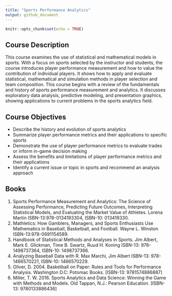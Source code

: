 ```yaml
---
title: "Sports Performance Analytics"
output: github_document
---
```


```r
knitr::opts_chunk$set(echo = TRUE)
```

## Course Description

This course examines the use of statistical and mathematical models in sports. 
With a focus on sports selected by the instructor and students, the course introduces player performance
measurement and how to value the contribution of individual players. 
It shows how to apply and evaluate statistical, mathematical and simulation methods in player selection and team
composition. 
This course begins with a review of the fundamentals and history of sports performance measurement and analytics. 
It discusses exploratory data analysis, predictive modeling, and presentation graphics, showing applications to current problems in the sports analytics field.

## Course Objectives

* Describe the history and evolution of sports analytics  
* Summarize player performance metrics and their applications to specific sports  
* Demonstrate the use of player performance metrics to evaluate trades or inform in-game decision making  
* Assess the benefits and limitations of player performance metrics and their applications  
* Identify a current issue or topic in sports and recommend an analysis approach  

## Books

1. Sports Performance Measurement and Analytics: The Science of Assessing Performance, Predicting Future Outcomes, Interpreting Statistical Models, and Evaluating the Market Value of Athletes. Lorena Martin ISBN-13:978-0134193304, ISBN-10: 013419330.  
2. Mathletics: How Gamblers, Managers, and Sports Enthusiasts Use Mathematics in Baseball, Basketball, and Football. Wayne L. Winston ISBN-13:978-0691154589.  
3. Handbook of Statistical Methods and Analyses in Sports. Jim Albert, Mark E. Glickman, Time B. Swartz, Ruud H. Koning ISBN-13: 978-1498737364, ISBN-10: 1498737366.  
4. Analyzing Baseball Data with R. Max Marchi, Jim Albert ISBN-13: 978-1466570221, ISBN-10: 1466570229.  
5. Oliver, D. 2004. Basketball on Paper: Rules and Tools for Performance Analysis. Washington D.C: Potomac Books. [ISBN-13: 9781574886887]  
6. Miller, T. W. 2016. Sports Analytics and Data Science: Winning the Game with Methods and Models. Old Tappan, N.J.: Pearson Education. [ISBN-13: 9780133886436]  

